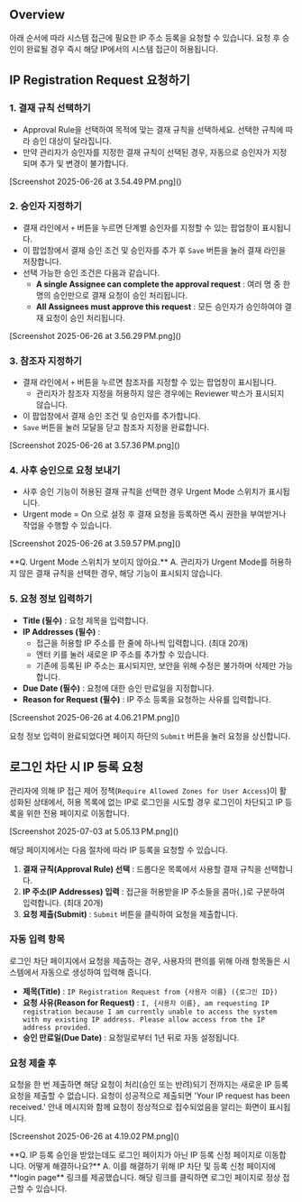 
## Overview

아래 순서에 따라 시스템 접근에 필요한 IP 주소 등록을 요청할 수 있습니다. 요청 후 승인이 완료될 경우 즉시 해당 IP에서의 시스템 접근이 허용됩니다.


## IP Registration Request 요청하기

### 1. 결재 규칙 선택하기

* Approval Rule을 선택하여 목적에 맞는 결재 규칙을 선택하세요. 선택한 규칙에 따라 승인 대상이 달라집니다.
* 만약 관리자가 승인자를 지정한 결재 규칙이 선택된 경우, 자동으로 승인자가 지정되며 추가 및 변경이 불가합니다.
<p align="center">
<div>[Screenshot 2025-06-26 at 3.54.49 PM.png]()</div>
</p>

### 2. 승인자 지정하기

* 결재 라인에서 `+` 버튼을 누르면 단계별 승인자를 지정할 수 있는 팝업창이 표시됩니다.
* 이 팝업창에서 결재 승인 조건 및 승인자를 추가 후 `Save` 버튼을 눌러 결재 라인을 저장합니다.
* 선택 가능한 승인 조건은 다음과 같습니다.
    *  **A single Assignee can complete the approval request**  : 여러 명 중 한 명의 승인만으로 결재 요청이 승인 처리됩니다.
    *  **All Assignees must approve this request**  : 모든 승인자가 승인하여야 결재 요청이 승인 처리됩니다.
<p align="center">
<div>[Screenshot 2025-06-26 at 3.56.29 PM.png]()</div>
</p>

### 3. 참조자 지정하기

* 결재 라인에서 `+` 버튼을 누르면 참조자를 지정할 수 있는 팝업창이 표시됩니다.
    * 관리자가 참조자 지정을 허용하지 않은 경우에는 Reviewer 박스가 표시되지 않습니다.
* 이 팝업창에서 결재 승인 조건 및 승인자를 추가합니다.
* `Save` 버튼을 눌러 모달을 닫고 참조자 지정을 완료합니다.
<p align="center">
<div>[Screenshot 2025-06-26 at 3.57.36 PM.png]()</div>
</p>


### 4. 사후 승인으로 요청 보내기

* 사후 승인 기능이 허용된 결재 규칙을 선택한 경우 Urgent Mode 스위치가 표시됩니다.
* Urgent mode = On 으로 설정 후 결재 요청을 등록하면 즉시 권한을 부여받거나 작업을 수행할 수 있습니다.
<p align="center">
<div>[Screenshot 2025-06-26 at 3.59.57 PM.png]()</div>
</p>

<Callout type="important">
**Q. Urgent Mode 스위치가 보이지 않아요.**
A. 관리자가 Urgent Mode를 허용하지 않은 결재 규칙을 선택한 경우, 해당 기능이 표시되지 않습니다.
</Callout>


### 5. 요청 정보 입력하기

*  **Title (필수)**  : 요청 제목을 입력합니다.
*  **IP Addresses (필수)**  :
    * 접근을 허용할 IP 주소를 한 줄에 하나씩 입력합니다. (최대 20개)
    * 엔터 키를 눌러 새로운 IP 주소를 추가할 수 있습니다.
    * 기존에 등록된 IP 주소는 표시되지만, 보안을 위해 수정은 불가하며 삭제만 가능합니다.
*  **Due Date (필수)**  : 요청에 대한 승인 만료일을 지정합니다.
*  **Reason for Request (필수)**  : IP 주소 등록을 요청하는 사유를 입력합니다.
<p align="center">
<div>[Screenshot 2025-06-26 at 4.06.21 PM.png]()</div>
</p>

요청 정보 입력이 완료되었다면 페이지 하단의 `Submit` 버튼을 눌러 요청을 상신합니다.

## 로그인 차단 시 IP 등록 요청

관리자에 의해 IP 접근 제어 정책(`Require Allowed Zones for User Access`)이 활성화된 상태에서, 허용 목록에 없는 IP로 로그인을 시도할 경우 로그인이 차단되고 IP 등록을 위한 전용 페이지로 이동합니다.
<p align="center">
<div>[Screenshot 2025-07-03 at 5.05.13 PM.png]()</div>
</p>

해당 페이지에서는 다음 절차에 따라 IP 등록을 요청할 수 있습니다.

1.  **결재 규칙(Approval Rule) 선택** : 드롭다운 목록에서 사용할 결재 규칙을 선택합니다.
2.  **IP 주소(IP Addresses) 입력** : 접근을 허용받을 IP 주소들을 콤마(`,`)로 구분하여 입력합니다. (최대 20개)
3.  **요청 제출(Submit)** : `Submit` 버튼을 클릭하여 요청을 제출합니다.


### 자동 입력 항목

로그인 차단 페이지에서 요청을 제출하는 경우, 사용자의 편의를 위해 아래 항목들은 시스템에서 자동으로 생성하여 입력해 줍니다.

*  **제목(Title)** : `IP Registration Request from {사용자 이름} ({로그인 ID})`
*  **요청 사유(Reason for Request)** : `I, {사용자 이름}, am requesting IP registration because I am currently unable to access the system with my existing IP address. Please allow access from the IP address provided.`
*  **승인 만료일(Due Date)** : 요청일로부터 1년 뒤로 자동 설정됩니다.


### 요청 제출 후

요청을 한 번 제출하면 해당 요청이 처리(승인 또는 반려)되기 전까지는 새로운 IP 등록 요청을 제출할 수 없습니다. 요청이 성공적으로 제출되면 'Your IP request has been received.' 안내 메시지와 함께 요청이 정상적으로 접수되었음을 알리는 화면이 표시됩니다.
<p align="center">
<div>[Screenshot 2025-06-26 at 4.19.02 PM.png]()</div>
</p>

<Callout type="info">
**Q. IP 등록 승인을 받았는데도 로그인 페이지가 아닌 IP 등록 신청 페이지로 이동합니다. 어떻게 해결하나요?**
A. 이를 해결하기 위해 IP 차단 및 등록 신청 페이지에  **login page**  링크를 제공했습니다. 해당 링크를 클릭하면 로그인 페이지로 정상 접근할 수 있습니다.
</Callout>
